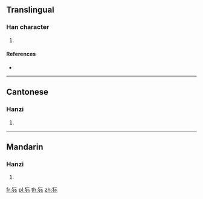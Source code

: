 ==Translingual==

===Han character===
{{Han char|rn=94|rad=犬|as=05|sn=8|four=41291|canj=KHMMF}}

# {{defn|Han|sort=犬05}}

====References====
* {{Han ref|kx=0708.170|dkj=20321|dj=1121.020|hdz=21338.080|uh=72CB|ud=29387|bh=CD5D|bd=52573}}

----

==Cantonese==

===Hanzi===
{{yue-hanzi|jyut=|y=yi4}}

# {{defn|lang=yue|sort=犬05}}

----

==Mandarin==

===Hanzi===
{{cmn-hanzi|pin=[[ní]] ([[ni2]])|wg=ni<sup>2</sup>}}

# {{defn|lang=cmn|sort=犬05}}

[[fr:狋]]
[[pl:狋]]
[[th:狋]]
[[zh:狋]]